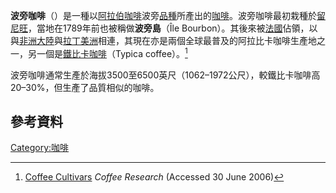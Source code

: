 '''波旁咖啡'''（{{lang-fr|'''Café Bourbon'''}}）是一種以[[阿拉伯咖啡|阿拉伯咖啡]]波旁[[栽培品種|品種]]所產出的[[咖啡|咖啡]]。波旁咖啡最初栽種於[[留尼旺|留尼旺]]，當地在1789年前也被稱做'''波旁島'''（Île Bourbon）。其後來被[[法國|法國]]佔領，以與[[非洲大陸|非洲大陸]]與[[拉丁美洲|拉丁美洲]]相連，其現在亦是兩個全球最普及的阿拉比卡咖啡生產地之一，另一個是[[鐵比卡咖啡|鐵比卡咖啡]]（Typica coffee）。<ref name="CoffeeResearch">[http://www.coffeeresearch.org/agriculture/varietals.htm Coffee Cultivars] {{Wayback|url=http://www.coffeeresearch.org/agriculture/varietals.htm |date=20101228153533 }} ''Coffee Research'' (Accessed 30 June 2006)</ref>

波旁咖啡通常生產於海拔3500至6500英尺（1062–1972公尺），較鐵比卡咖啡高20–30%，但生產了品質相似的咖啡。

== 參考資料 ==
{{reflist}}


[[Category:咖啡|Category:咖啡]]